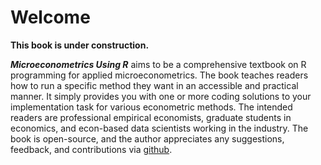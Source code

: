 # Welcome {.unnumbered}

**This book is under construction.**

***Microeconometrics Using R*** aims to be a comprehensive textbook on R programming for applied microeconometrics. The book teaches readers how to run a specific method they want in an accessible and practical manner. It simply provides you with one or more coding solutions to your implementation task for various econometric methods. The intended readers are professional empirical economists, graduate students in economics, and econ-based data scientists working in the industry. The book is open-source, and the author appreciates any suggestions, feedback, and contributions via [github](https://github.com/ritsu1997/metrics-using-r).
